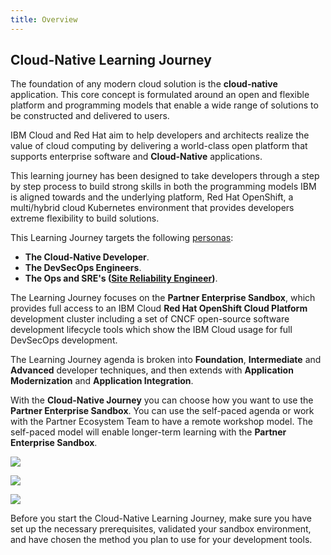 ```yaml
---
title: Overview
---
```


## Cloud-Native Learning Journey

The foundation of any modern cloud solution is the **cloud-native** application. This core concept is formulated around an open and flexible platform and programming models that enable a wide range of solutions to be constructed and delivered to users.
   
IBM Cloud and Red Hat aim to help developers and architects realize the value of cloud computing by delivering a world-class open platform that supports enterprise software and **Cloud-Native** applications.

This learning journey has been designed to take developers through a step by step process to build strong skills in both the programming models IBM is aligned towards and the underlying platform, Red Hat OpenShift, a multi/hybrid cloud Kubernetes environment that provides developers extreme flexibility to build solutions.

This Learning Journey targets the following [personas](https://www.ibm.com/garage/method/practices/think/practice_personas/):
- **The Cloud-Native Developer**.
- **The DevSecOps Engineers**.
- **The Ops and SRE's ([Site Reliability Engineer](https://en.wikipedia.org/wiki/Site_Reliability_Engineering))**.

The Learning Journey focuses on the **Partner Enterprise Sandbox**, which provides full access to an IBM Cloud **Red Hat OpenShift Cloud Platform** development cluster including a set of CNCF open-source software development lifecycle tools which show the IBM Cloud usage for full DevSecOps development.

The Learning Journey agenda is broken into **Foundation**, **Intermediate** and **Advanced** developer techniques, and then extends with **Application Modernization** and **Application Integration**.

With the **Cloud-Native Journey** you can choose how you want to use the **Partner Enterprise Sandbox**. You can use the self-paced agenda or work with the Partner Ecosystem Team to have a remote workshop model. The self-paced model will enable longer-term learning with the **Partner Enterprise Sandbox**.

<Row>

<Column colLg={4} colMd={4} noGutterMdLeft>
<ArticleCard
    color="dark"
    title="Developer Foundation"
    subTitle="Start your cloud-native journey by learning the concepts, technologies & methodologies"
    href="/developer-foundation"
    >

![](./images/developer-foundation.png)

</ArticleCard>
</Column>

<Column colLg={4} colMd={4} noGutterMdLeft>
<ArticleCard
    color="dark"
    title="Developer Intermediate"
    subTitle="Learn how to develop and deliver cloud-native applications with an Enterpeise SDLC"
    href="/developer-intermediate"
    >

![](./images/developer-intermediate.png)

</ArticleCard>
</Column>


<Column colLg={4} colMd={4} noGutterMdLeft>
<ArticleCard
    color="dark"
    title="Developer Advanced"
    subTitle="Learn advanced microservices techniques to develop and deliver cloud-native applications"
    href="/developer-advanced"
    >

![](./images/developer-advanced.png)

</ArticleCard>
</Column>

</Row>

Before you start the Cloud-Native Learning Journey, make sure you have set up the necessary prerequisites, validated your sandbox environment, and have chosen the method you plan to use for your development tools.
